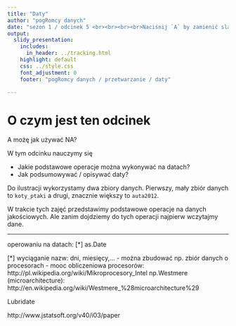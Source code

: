 ```yaml
---
title: "Daty"
author: "pogRomcy danych"
date: "sezon 1 / odcinek 5 <br><br><br><br>Naciśnij `A` by zamienić slajdy na ciągły tekst. <br> Naciśnij `T` by wyświetlić spis treści."
output:
  slidy_presentation:
    includes:
      in_header: ../tracking.html
    highlight: default
    css: ../style.css
    font_adjustment: 0
    footer: "pogRomcy danych / przetwarzanie / daty"

---
```


# O czym jest ten odcinek

A możę jak używać NA?

W tym odcinku nauczymy się

- Jakie podstawowe operacje można wykonywać na datach?
- Jak podsumowywać / opisywać daty?


Do ilustracji wykorzystamy dwa zbiory danych. Pierwszy, mały zbiór danych to `koty_ptaki` a drugi, znacznie większy to `auta2012`.


W trakcie tych zajęć przedstawimy podstawowe operacje na danych jakościowych. 
Ale zanim dojdziemy do tych operacji najpierw wczytajmy dane.

---

operowaniu na datach:
[*] as.Date

[*] wyciąganie nazw: dni, miesięcy,...
- można zbudować np. zbiór danych o procesorach - mooc obliczeniowa procesorów:
http://pl.wikipedia.org/wiki/Mikroprocesory_Intel
np.Westmere (microarchitecture):
http://en.wikipedia.org/wiki/Westmere_%28microarchitecture%29


Lubridate

http://www.jstatsoft.org/v40/i03/paper

